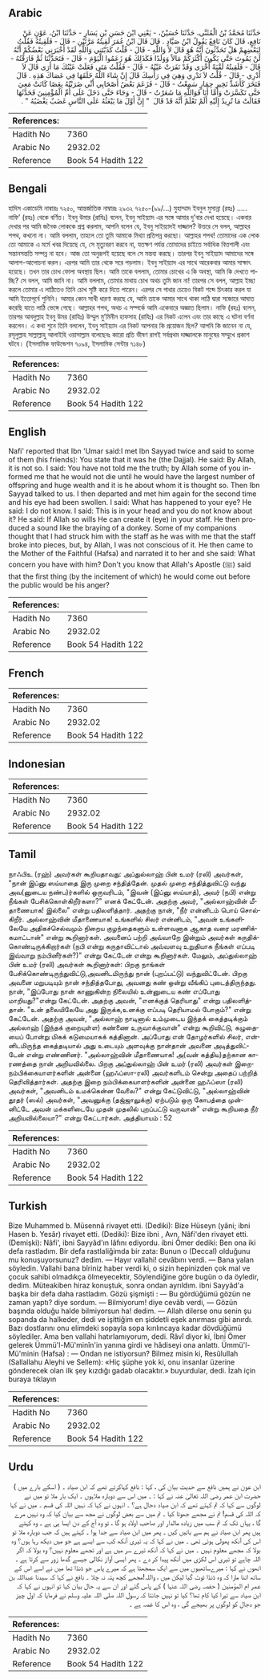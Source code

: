 ## Arabic


<div dir="rtl" lang="ar" style={{fontSize:'larger',backgroundColor:'#f8f9fa',padding:20}}>
حَدَّثَنَا مُحَمَّدُ بْنُ الْمُثَنَّى، حَدَّثَنَا حُسَيْنٌ، - يَعْنِي ابْنَ حَسَنِ بْنِ يَسَارٍ - حَدَّثَنَا ابْنُ، عَوْنٍ عَنْ نَافِعٍ، قَالَ كَانَ نَافِعٌ يَقُولُ ابْنُ صَيَّادٍ ‏.‏ قَالَ قَالَ ابْنُ عُمَرَ لَقِيتُهُ مَرَّتَيْنِ - قَالَ - فَلَقِيتُهُ فَقُلْتُ لِبَعْضِهِمْ هَلْ تَحَدَّثُونَ أَنَّهُ هُوَ قَالَ لاَ وَاللَّهِ - قَالَ - قُلْتُ كَذَبْتَنِي وَاللَّهِ لَقَدْ أَخْبَرَنِي بَعْضُكُمْ أَنَّهُ لَنْ يَمُوتَ حَتَّى يَكُونَ أَكْثَرَكُمْ مَالاً وَوَلَدًا فَكَذَلِكَ هُوَ زَعَمُوا الْيَوْمَ - قَالَ - فَتَحَدَّثْنَا ثُمَّ فَارَقْتُهُ - قَالَ - فَلَقِيتُهُ لَقْيَةً أُخْرَى وَقَدْ نَفَرَتْ عَيْنُهُ - قَالَ - فَقُلْتُ مَتَى فَعَلَتْ عَيْنُكَ مَا أَرَى قَالَ لاَ أَدْرِي - قَالَ - قُلْتُ لاَ تَدْرِي وَهِيَ فِي رَأْسِكَ قَالَ إِنْ شَاءَ اللَّهُ خَلَقَهَا فِي عَصَاكَ هَذِهِ ‏.‏ قَالَ فَنَخَرَ كَأَشَدِّ نَخِيرِ حِمَارٍ سَمِعْتُ - قَالَ - فَزَعَمَ بَعْضُ أَصْحَابِي أَنِّي ضَرَبْتُهُ بِعَصًا كَانَتْ مَعِيَ حَتَّى تَكَسَّرَتْ وَأَمَّا أَنَا فَوَاللَّهِ مَا شَعَرْتُ - قَالَ - وَجَاءَ حَتَّى دَخَلَ عَلَى أُمِّ الْمُؤْمِنِينَ فَحَدَّثَهَا فَقَالَتْ مَا تُرِيدُ إِلَيْهِ أَلَمْ تَعْلَمْ أَنَّهُ قَدْ قَالَ ‏ "‏ إِنَّ أَوَّلَ مَا يَبْعَثُهُ عَلَى النَّاسِ غَضَبٌ يَغْضَبُهُ ‏"‏ ‏.‏
</div>
<div style={{backgroundColor:'#f8f9fa',padding:20, marginBottom: 10}}><table> <thead> <tr> <th>References:</th> <th></th> </tr> </thead> <tbody><tr><td>Hadith No</td><td>7360</td></tr><tr><td>Arabic No</td><td>2932.02</td></tr><tr><td>Reference</td><td>Book 54 Hadith 122</td></tr></tbody></table></div>

## Bengali


<div dir="ltr" lang="bn" style={{fontSize:'larger',backgroundColor:'#f8f9fa',padding:20}}>
হাদিস একাডেমি নাম্বারঃ ৭২৫০, আন্তর্জাতিক নাম্বারঃ ২৯৩২ ৭২৫০-(৯৯/...) মুহাম্মাদ ইবনুল মুসান্না (রহঃ) ..... নাফি’ (রহঃ) থেকে বর্ণিত। ইবনু উমার (রাযিঃ) বলেন, ইবনু সাইয়্যাদ এর সঙ্গে আমার দু’বার দেখা হয়েছে। একবার দেখার পর আমি জনৈক লোককে প্রশ্ন করলাম, আপনি বলেন যে, ইবনু সাইয়্যাদই দাজ্জাল? উত্তরে সে বলল, আল্লাহর শপথ, কখনো না। আমি বললাম, তাহলে তো তুমি আমাকে মিথ্যা প্রতিপন্ন করছো। আল্লাহর শপথ! তোমাদের এক লোক তো আমাকে এ মর্মে খবর দিয়েছে যে, সে মৃত্যুবরণ করবে না, যতক্ষণ পর্যন্ত তোমাদের চাইতে সর্বাধিক বিত্তশালী এবং সন্তানসন্ততি সম্পন্ন না হবে। আজ তো অনুরূপই হয়েছে বলে সে মন্তব্য করছে। তারপর ইবনু সাইয়্যাদ আমাদের সঙ্গে আলাপ-আলোচনা করল। এরপর আমি তার থেকে সরে পড়লাম। ইবনু সাইয়্যাদ এর সাথে আরেকবার আমার সাক্ষাৎ হয়েছে। তখন তার চোখ ফোলা অবস্থায় ছিল। আমি তাকে বললাম, তোমার চোখের এ কি অবস্থা, আমি কি দেখতে পাচ্ছি? সে বলল, আমি জানি না। আমি বললাম, তোমার মাথায় চোখ অথচ তুমি জান না! তারপর সে বলল, আল্লাহ ইচ্ছা করলে তোমার এ লাঠিতেও তিনি চোখ সৃষ্টি করে দিতে পারেন। এরপর সে গাধার চেয়েও বিকট শব্দে চিৎকার করল যা আমি ইতোপূর্বে শুনিনি। আমার কোন সাথী ধারণা করছে যে, আমি তাকে আমার সাথে থাকা লাঠি দ্বারা সজোরে আঘাত করেছি যাতে লাঠি ভেঙ্গে গেছে। আল্লাহর শপথ, অথচ এ সম্পর্কে আমি একেবারে অজ্ঞাত ছিলাম। নাফি (রহঃ) বলেন, তারপর আবদুল্লাহ ইবনু উমর (রাযিঃ) উম্মুল মু’মিনীন হাফসাহ (রাযিঃ) এর নিকট এলেন এবং তার কাছে এ ঘটনা বর্ণনা করলেন। এ কথা শুনে তিনি বললেন, ইবনু সাইয়্যাদ এর নিকট আপনার কি প্রয়োজন ছিল? আপনি কি জানেন না যে, রসূলুল্লাহ সাল্লাল্লাহু আলাইহি ওয়াসাল্লাম বলেছেনঃ কারো প্রতি ভীষণ রাগই সর্বপ্রথম দাজ্জালকে মানুষের সম্মুখে প্রকাশ ঘটবে। (ইসলামিক ফাউন্ডেশন ৭০৯৪, ইসলামিক সেন্টার ৭১৪৮)
</div>
<div style={{backgroundColor:'#f8f9fa',padding:20, marginBottom: 10}}><table> <thead> <tr> <th>References:</th> <th></th> </tr> </thead> <tbody><tr><td>Hadith No</td><td>7360</td></tr><tr><td>Arabic No</td><td>2932.02</td></tr><tr><td>Reference</td><td>Book 54 Hadith 122</td></tr></tbody></table></div>

## English


<div dir="ltr" lang="en" style={{fontSize:'larger',backgroundColor:'#f8f9fa',padding:20}}>
Nafi' reported that Ibn 'Umar said:I met lbn Sayyad twice and said to some of them (his friends): You state that it was he (the Dajjal). He said: By Allah, it is not so. I said: You have not told me the truth; by Allah some of you informed me that he would not die until he would have the largest number of offspring and huge wealth and it is he about whom it is thought so. Then Ibn Sayyad talked to us. I then departed and met him again for the second time and his eye had been swollen. I said: What has happened to your eye? He said: I do not know. I said: This is in your head and you do not know about it? He said: If Allah so wills He can create it (eye) in your staff. He then produced a sound like the braying of a donkey. Some of my companions thought that I had struck him with the staff as he was with me that the staff broke into pieces, but, by Allah, I was not conscious of it. He then came to the Mother of the Faithful (Hafsa) and narrated it to her and she said: What concern you have with him? Don't you know that Allah's Apostle (ﷺ) said that the first thing (by the incitement of which) he would come out before the public would be his anger?
</div>
<div style={{backgroundColor:'#f8f9fa',padding:20, marginBottom: 10}}><table> <thead> <tr> <th>References:</th> <th></th> </tr> </thead> <tbody><tr><td>Hadith No</td><td>7360</td></tr><tr><td>Arabic No</td><td>2932.02</td></tr><tr><td>Reference</td><td>Book 54 Hadith 122</td></tr></tbody></table></div>

## French


<div dir="ltr" lang="fr" style={{fontSize:'larger',backgroundColor:'#f8f9fa',padding:20}}>

</div>
<div style={{backgroundColor:'#f8f9fa',padding:20, marginBottom: 10}}><table> <thead> <tr> <th>References:</th> <th></th> </tr> </thead> <tbody><tr><td>Hadith No</td><td>7360</td></tr><tr><td>Arabic No</td><td>2932.02</td></tr><tr><td>Reference</td><td>Book 54 Hadith 122</td></tr></tbody></table></div>

## Indonesian


<div dir="ltr" lang="id" style={{fontSize:'larger',backgroundColor:'#f8f9fa',padding:20}}>

</div>
<div style={{backgroundColor:'#f8f9fa',padding:20, marginBottom: 10}}><table> <thead> <tr> <th>References:</th> <th></th> </tr> </thead> <tbody><tr><td>Hadith No</td><td>7360</td></tr><tr><td>Arabic No</td><td>2932.02</td></tr><tr><td>Reference</td><td>Book 54 Hadith 122</td></tr></tbody></table></div>

## Tamil


<div dir="ltr" lang="ta" style={{fontSize:'larger',backgroundColor:'#f8f9fa',padding:20}}>
நாஃபிஉ (ரஹ்) அவர்கள் கூறியதாவது: அப்துல்லாஹ் பின் உமர் (ரலி) அவர்கள், "நான் இப்னு ஸய்யாதை இரு முறை சந்தித்தேன். முதல் முறை சந்தித்துவிட்டு வந்து அவ(னுடைய நண்ப)ர்களில் ஒருவரிடம், "இவன் (இப்னு ஸய்யாத்), அவர் (நபி) என்று நீங்கள் பேசிக்கொள்கிறீர்களா?" எனக் கேட்டேன். அதற்கு அவர், "அல்லாஹ்வின் மீதாணையாக! இல்லை" என்று பதிலளித்தார். அதற்கு நான், "நீர் என்னிடம் பொய் சொல்கிறீர். அல்லாஹ்வின் மீதாணையாக! உங்களில் சிலர் என்னிடம், "அவன் உங்களிலேயே அதிகச்செல்வமும் நிறைய குழந்தைகளும் உள்ளவனாக ஆகாத வரை மரணிக்கமாட்டான்" என்று கூறினார்கள். அவனைப் பற்றி அவ்வாறே இன்றும் அவர்கள் கருதிக்கொண்டிருக்கிறார்கள் (நபி என்று கருதாவிட்டால் அவ்வளவு உறுதியாக நீங்கள் எப்படி இவ்வாறு நம்பினீர்கள்?)" என்று கேட்டேன் என்று கூறினார்கள். மேலும், அப்துல்லாஹ் பின் உமர் (ரலி) அவர்கள் கூறினார்கள்: பிறகு நாங்கள் பேசிக்கொண்டிருந்துவிட்டு,அவனிடமிருந்து நான் (புறப்பட்டு) வந்துவிட்டேன். பிறகு அவனை மறுபடியும் நான் சந்தித்தபோது, அவனது கண் ஒன்று வீங்கிப் புடைத்திருந்தது. நான், "இப்போது நான் காணுகின்ற நிலையில் உன்னுடைய கண் எப்போது மாறியது?"என்று கேட்டேன். அதற்கு அவன், "எனக்குத் தெரியாது" என்று பதிலளித்தான். "உன் தலையிலேயே அது இருக்க,உனக்கு எப்படி தெரியாமல் போகும்?" என்று கேட்டேன். அதற்கு அவன், "அல்லாஹ் நாடினால் உம்முடைய இந்தக் கைத்தடிக்கும் அல்லாஹ் (இந்தக் குறையுள்ள) கண்ணை உருவாக்குவான்" என்று கூறிவிட்டு, கழுதையைப் போன்று மிகக் கடுமையாகக் கத்தினான். அப்போது என் தோழர்களில் சிலர், என்னிடமிருந்த கைத்தடியால் அது உடையும் அளவுக்கு நான்தான் அவனை அடித்துவிட்டேன் என்று எண்ணினர். "அல்லாஹ்வின் மீதாணையாக! அ(வன் கத்திய)தற்கான காரணத்தை நான் அறியவில்லை. பிறகு அப்துல்லாஹ் பின் உமர் (ரலி) அவர்கள் இறைநம்பிக்கையாளர்களின் அன்னை (ஹஃப்ஸா-ரலி) அவர்களிடம் சென்று அதைப் பற்றித் தெரிவித்தார்கள். அதற்கு இறை நம்பிக்கையாளர்களின் அன்னை ஹஃப்ஸா (ரலி) அவர்கள், "அவனிடம் உமக்கென்ன வேலை?" என்று கேட்டுவிட்டு, "அல்லாஹ்வின் தூதர் (ஸல்) அவர்கள், "அவனுக்கு (தஜ்ஜாலுக்கு) ஏற்படும் ஒரு கோபத்தை முன்னிட்டே அவன் மக்களிடையே முதன் முதலில் புறப்பட்டு வருவான்" என்று கூறியதை நீர் அறியவில்லையா?" என்று கேட்டார்கள். அத்தியாயம் : 52
</div>
<div style={{backgroundColor:'#f8f9fa',padding:20, marginBottom: 10}}><table> <thead> <tr> <th>References:</th> <th></th> </tr> </thead> <tbody><tr><td>Hadith No</td><td>7360</td></tr><tr><td>Arabic No</td><td>2932.02</td></tr><tr><td>Reference</td><td>Book 54 Hadith 122</td></tr></tbody></table></div>

## Turkish


<div dir="ltr" lang="tr" style={{fontSize:'larger',backgroundColor:'#f8f9fa',padding:20}}>
Bize Muhammed b. Müsennâ rivayet etti. (Dediki): Bize Hüseyn (yâni; ibni Hasen b. Yesâr) rivayet etti. (Dediki): Bize ibni , Avn, Nâfi'den rivayet etti. (Demişki): Nâfi', ibni Sayyâd'ın lâfını ediyordu. ibni Ömer dediki: Ben ona iki defa rastladım. Bir defa rastlaIiğimda bir zata: Bunun o (Deccal) olduğunu mu konuşuyorsunuz? dedim. — Hayır vallahi! cevâbını verdi. — Bana yalan söyledin. Vallahi bana bîriniz haber verdi ki, o sizin hepinizden çok mal ve çocuk sahibi olmadıkça ölmeyecektir, Söylendiğine göre bugün o da öyledir, dedim. Müteakiben hiraz konuştuk, sonra ondan ayrıldım. ibni Sayyâd'a başka bir defa daha rastladım. Gözü şişmişti : — Bu gördüğümü gözün ne zaman yaptı? diye sordum. — Bilmiyorum! diye cevâb verdi, — Gözün başında olduğu halde bilmiyorsun ha! dedim. — Allah dilerse onu senin şu sopanda da halkeder, dedi ve işittiğim en şiddetli eşek anırması gibi anırdı. Bazı dostlarını onu elimdeki sopayla sopa kırılıncaya kadar dövdüğümü söylediler. Ama ben vallahi hatırlamıyorum, dedi. Râvî diyor ki, İbni Ömer gelerek Ümmü'l-Mü'minîn'in yanına girdi ve hâdiseyi ona anlattı. Ümmü'l-Mü'minin (Hafsa) : — Ondan ne istiyorsun? Bilmez misin ki, Resûlullah (Sallallahu Aleyhi ve Sellem): «Hiç şüphe yok ki, onu insanlar üzerine gönderecek olan ilk şey kızdığı gadab olacaktır.» buyurdular, dedi. İzah için buraya tıklayın
</div>
<div style={{backgroundColor:'#f8f9fa',padding:20, marginBottom: 10}}><table> <thead> <tr> <th>References:</th> <th></th> </tr> </thead> <tbody><tr><td>Hadith No</td><td>7360</td></tr><tr><td>Arabic No</td><td>2932.02</td></tr><tr><td>Reference</td><td>Book 54 Hadith 122</td></tr></tbody></table></div>

## Urdu


<div dir="rtl" lang="ur" style={{fontSize:'larger',backgroundColor:'#f8f9fa',padding:20}}>
ابن عون نے ہمیں نافع سے حدیث بیان کی ، کہا : نافع کہاکرتے تھے کہ ابن صیاد ۔ ( اسکے بارے میں ) حضرت ابن عمر رضی اللہ تعالیٰ عنہ نے کہا : ۔ میں اس سے دوبارہ ملاہوں ۔ ایک بار ملا تو میں نے لوگوں سے کہا کہ تم کہتے تھے کہ ابن صیاد دجال ہے؟ ۔ انہوں نے کہا کہ نہیں اللہ کی قسم ۔ میں نے کہا کہ اللہ کی قسم! تم نے مجھے جھوٹا کیا ۔ تم میں سے بعض لوگوں نے مجھ سے بیان کیا کہ وہ نہیں مرے گا ، یہاں تک کہ تم سب میں زیادہ مالدار اور صاحب اولاد ہو گا ، تو وہ آج کے دن ایسا ہی ہے ۔ وہ کہتے ہیں پھر ابن صیاد نے ہم سے باتیں کیں ۔ پھر میں ابن صیاد سے جدا ہوا ۔ کہتے ہیں کہ جب دوبارہ ملا تو اس کی آنکھ پھولی ہوئی تھی ۔ میں نے کہا کہ یہ تیری آنکھ کب سے ایسے ہے جو میں دیکھ رہا ہوں؟ وہ بولا کہ مجھے معلوم نہیں ۔ میں نے کہا کہ آنکھ تیرے سر میں ہے اور تجھے معلوم نہیں؟ وہ بولا کہ اگر اللہ چاہے تو تیری اس لکڑی میں آنکھ پیدا کر دے ۔ پھر ایسی آواز نکالی جیسے گدھا زور سے کرتا ہے ۔ انھوں نے کہا : میرےساتھیوں میں سے ایک سمجھتا ہے کہ میرے پاس جو ڈنڈا تھا میں نے اسے اس کے ساتھ اتنا مارا کہ وہ ڈنڈا ٹوٹ گیا لیکن میں ، واللہ!مجھے کچھ پتہ نہ چلا ۔ نافع نے کہا کہ سیدنا عبداللہ بن عمر ام المؤمنین ( حفصہ رضی اللہ عنہا ) کے پاس گئے اور ان سے یہ حال بیان کیا تو انہوں نے کہا کہ ابن صیاد سے تیرا کیا کام تھا؟ کیا تو نہیں جانتا کہ رسول اللہ صلی اللہ علیہ وسلم نے فرمایا کہ اول چیز جو دجال کو لوگوں پر بھیجے گی ، وہ اس کا غصہ ہے ۔
</div>
<div style={{backgroundColor:'#f8f9fa',padding:20, marginBottom: 10}}><table> <thead> <tr> <th>References:</th> <th></th> </tr> </thead> <tbody><tr><td>Hadith No</td><td>7360</td></tr><tr><td>Arabic No</td><td>2932.02</td></tr><tr><td>Reference</td><td>Book 54 Hadith 122</td></tr></tbody></table></div>